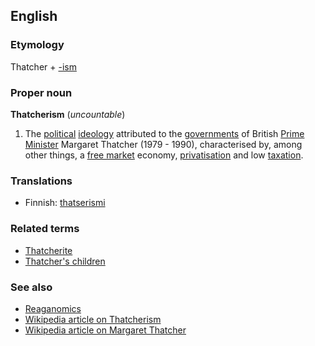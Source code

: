 ==English==
===Etymology===
Thatcher + [[-ism]]

===Proper noun===
'''Thatcherism''' (''uncountable'')

#The [[political]] [[ideology]] attributed to the [[government]]s of British [[prime minister|Prime Minister]] Margaret Thatcher (1979 - 1990), characterised by, among other things, a [[free market]] economy, [[privatisation]] and low [[taxation]].

===Translations===

*Finnish: [[thatserismi]]

===Related terms===
*[[Thatcherite]]
*[[Thatcher's children]]

===See also===
*[[Reaganomics]]
*[[en:Thatcherism|Wikipedia article on Thatcherism]]
*[[en:Thatcher|Wikipedia article on Margaret Thatcher]]